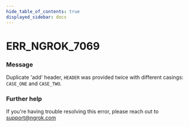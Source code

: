 ```yaml
---
hide_table_of_contents: true
displayed_sidebar: docs
---
```



# ERR_NGROK_7069

### Message

Duplicate 'add' header, `HEADER` was provided twice with different casings: `CASE_ONE` and `CASE_TWO`.

<ErrorDetails error="err_ngrok_7069" />

### Further help

If you're having trouble resolving this error, please reach out to [support@ngrok.com](mailto:support@ngrok.com?subject=Help%20with%20ERR_NGROK_7069)


